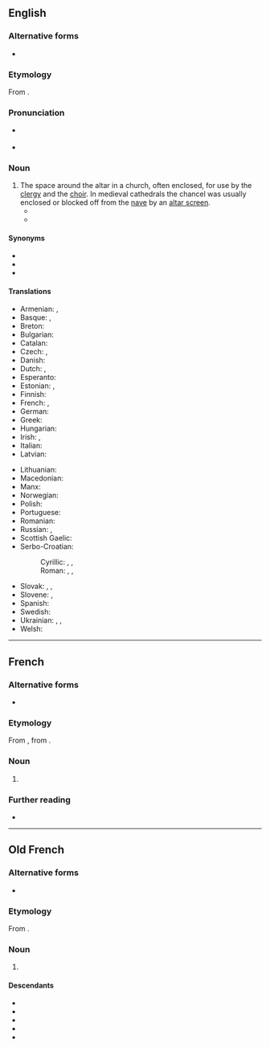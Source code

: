 ==English==
{{wikipedia}}

===Alternative forms===
* {{alter|en|chauncel}} {{q|archaic}}

===Etymology===
From {{der|en|fro|chancel}}.

===Pronunciation===
* {{a|RP}} {{IPA|/ˈtʃɑːnsəl/|lang=en}}
* {{a|US}} {{IPA|/ˈtʃænsəl/|lang=en}}

===Noun===
{{en-noun}}

# The space around the altar in a church, often enclosed, for use by the [[clergy]] and the [[choir]]. In medieval cathedrals the chancel was usually enclosed or blocked off from the [[nave]] by an [[altar screen]].
#* {{RQ:Holinshed Chronicles|volume=I|book=Ireland|chapter=The Thirde Booke of the Historie of Ireland, Comprising the Raigne of [[w:Henry VIII of England|Henry the Eyght]]: [...]|pages=77–78|pageref=77|column=2|format=full|passage=The Citizens in their rage, imagining that euery poſt in the Churche had bin one of y{{sup|e}} Souldyers, ſhot habbe or nabbe at randon{{sic|random}} uppe to the Roode lofte, and to the '''Chancell''', leauing ſome of theyr arrowes ſticking in the Images.}}
#* {{quote-book|year=1907|author=[[w:Harold Edward Bindloss|Harold Bindloss]]
|title=The Dust of Conflict
|chapter=20|url=http://openlibrary.org/works/OL4429277W
|passage=Hester Earle and Violet Wayne were moving about the aisle with bundles of wheat-ears and streamers of ivy, for the harvest thanksgiving was shortly to be celebrated, while the vicar stood waiting for their directions on the '''chancel''' steps with a great handful of crimson gladioli.}}

====Synonyms====
* {{l|en|apse}}
* {{l|en|presbytery}}
* {{l|en|sanctuary}}

====Translations====
{{trans-top|space around the altar in a church}}
* Armenian: {{t+|hy|սրբարան}}, {{t|hy|երիցունք}}
* Basque: {{t|eu|koru}}, {{t|eu|presbiterio}}
* Breton: {{t|br|kañsell|f}}
* Bulgarian: {{t|bg|презвитериум|n|sc=Cyrl}}
* Catalan: {{t+|ca|presbiteri|m}}
* Czech: {{t|cs|kněžiště|n}}, {{t|cs|presbytář|m}}
* Danish: {{t+|da|kor|n}}
* Dutch: {{t|nl|priesterkoor|n}}, {{t|nl|hoogkoor|n}}
* Esperanto: {{t|eo|antaŭaltaro}}
* Estonian: {{t|et|kantsel}}, {{t|et|kooriruum}}
* Finnish: {{t+|fi|kuori}}
* French: {{t+|fr|chancel|m}}, {{t|fr|clôture de chœur|f}}
* German: {{t+|de|Altarraum|m}}
* Greek: {{t+|el|ιερό|n}}
* Hungarian: {{t|hu|presbitérium}}
* Irish: {{t|ga|saingeal|m}}, {{t|ga|córlann|f}}
* Italian: {{t+|it|presbiterio|m}}
* Latvian: {{t|lv|prezbitērija|f}}
{{trans-mid}}
* Lithuanian: {{t|lt|prezbiterija|f}}
* Macedonian: {{t|mk|олтар|m|sc=Cyrl}}
* Manx: {{t|gv|carrick|f}}
* Norwegian: {{t+|no|kor|n}}
* Polish: {{t+|pl|prezbiterium|n}}
* Portuguese: {{t+|pt|presbitério|m}}
* Romanian: {{t+|ro|prezbiteriu|m}}
* Russian: {{t|ru|пресвитерий|n|sc=Cyrl}}, {{t+|ru|хор|m|sc=Cyrl}}
* Scottish Gaelic: {{t|gd|seansal|m}}
* Serbo-Croatian:
*: Cyrillic: {{t|sh|презвитериум|n}}, {{t|sh|светиња|f}}, {{t|sh|хор|m}}
*: Roman: {{t|sh|prezbiterium|n}}, {{t+|sh|svetinja|f}}, {{t+|sh|hor|m}}
* Slovak: {{t|sk|presbytár|m}}, {{t|sk|kňazište|n}}, {{t|sk|chór|m}}
* Slovene: {{t+|sl|prezbiterij|m}}, {{t|sl|kor|m}}
* Spanish: {{t+|es|presbiterio|m}}
* Swedish: {{t+|sv|kor|n}}
* Ukrainian: {{t+|uk|вівтар|m|sc=Cyrl}}, {{t|uk|хор|m|sc=Cyrl}}, {{t|uk|пресбітерій|n|sc=Cyrl}}
* Welsh: {{t|cy|cangell|f}}
{{trans-bottom}}

----

==French==
{{wikipedia|lang=fr}}

===Alternative forms===
* {{alter|fr|cancel|chanceau}}

===Etymology===
From {{inh|fr|fro|chancel}}, from {{inh|fr|la|cancellus}}.

===Noun===
{{fr-noun|m}}

# {{l|en|chancel}}

===Further reading===
* {{R:TLFi}}

----

==Old French==

===Alternative forms===
* {{alter|fro|cancel}}

===Etymology===
From {{inh|fro|la|cancellus}}.

===Noun===
{{fro-noun|m}}

# {{l|en|chancel}}

====Descendants====
* {{desc|fr|chancel|alts=1}}
* {{desc|bor=1|br|kañsell}}
* {{desc|bor=1|en|chancel|alts=1l}}
* {{desc|bor=1|gd|seansal}}
* {{desc|bor=1|es|cancel}}